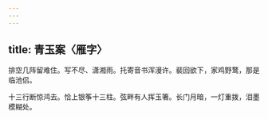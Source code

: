 ```yaml
---
---
---
```

title: 青玉案〈雁字〉
---



排空几阵留难住。写不尽、潇湘雨。托寄音书浑漫许。裴回欲下，家鸡野鹜，那是临池侣。

十三行断惊鸿去。恰上银筝十三柱。弦畔有人挥玉箸。长门月暗，一灯重拨，泪墨模糊处。